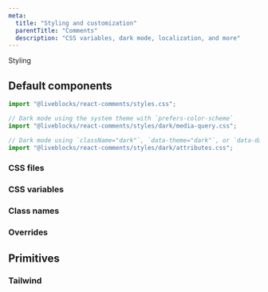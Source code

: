```yaml
---
meta:
  title: "Styling and customization"
  parentTitle: "Comments"
  description: "CSS variables, dark mode, localization, and more"
---
```


Styling

## Default components

```ts
import "@liveblocks/react-comments/styles.css";

// Dark mode using the system theme with `prefers-color-scheme`
import "@liveblocks/react-comments/styles/dark/media-query.css";

// Dark mode using `className="dark"`, `data-theme="dark"`, or `data-dark="true"`
import "@liveblocks/react-comments/styles/dark/attributes.css";
```

### CSS files

### CSS variables

### Class names

### Overrides

## Primitives

### Tailwind

